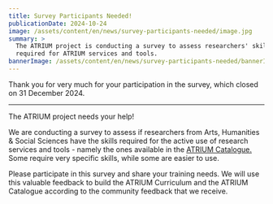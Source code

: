 ```yaml
---
title: Survey Participants Needed!
publicationDate: 2024-10-24
image: /assets/content/en/news/survey-participants-needed/image.jpg
summary: >
  The ATRIUM project is conducting a survey to assess researchers' skills
  required for ATRIUM services and tools.
bannerImage: /assets/content/en/news/survey-participants-needed/bannerImage.jpg
---
```

Thank you for very much for your participation in the survey, which closed on 31 December 2024.

---

The ATRIUM project needs your help!

We are conducting a survey to assess if researchers from Arts, Humanities & Social Sciences have the skills required for the active use of research services and tools - namely the ones available in the [ATRIUM Catalogue.](https://atrium-research.eu/services/) Some require very specific skills, while some are easier to use.

Please participate in this survey and share your training needs. We will use this valuable feedback to build the ATRIUM Curriculum and the ATRIUM Catalogue according to the community feedback that we receive.

<Figure src="/assets/content/en/news/survey-participants-needed/survey-participants-wanted-.jpg" alt="A red ochre background with an light overlay of the ATRIUM logo of intersecting shapes. In the forefront is the text 'ATRIUM Survey Participants Wanted!'" alignment="stretch">

</Figure>

